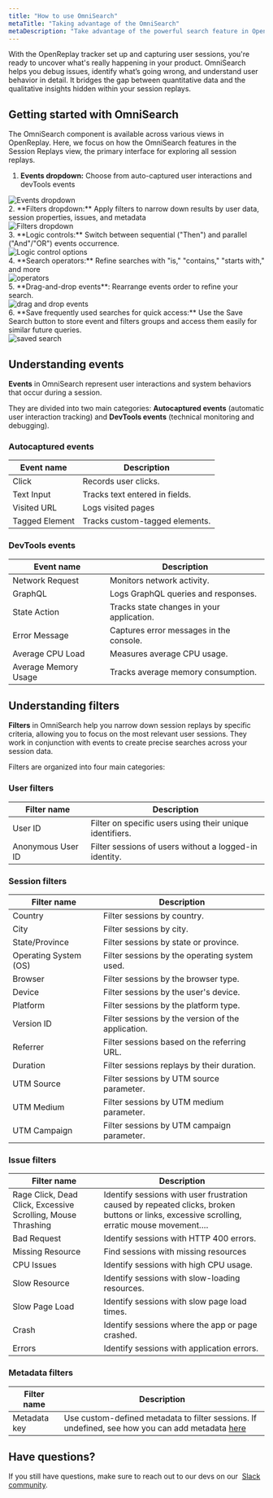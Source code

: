 ```yaml
---
title: "How to use OmniSearch"
metaTitle: "Taking advantage of the OmniSearch"
metaDescription: "Take advantage of the powerful search feature in OpenReplay"
---
```


With the OpenReplay tracker set up and capturing user sessions, you're ready to uncover what's really happening in your product. OmniSearch helps you debug issues, identify what’s going wrong, and understand user behavior in detail. It bridges the gap between quantitative data and the qualitative insights hidden within your session replays.


## Getting started with OmniSearch

The OmniSearch component is available across various views in OpenReplay. Here, we focus on how the OmniSearch features in the Session Replays view, the primary interface for exploring all session replays.

1. **Events dropdown:** Choose from auto-captured user interactions and devTools events
<div style={{ display: 'flex', justifyContent: 'center', alignItems: 'center' }}>
  <img src="./images/omnisearch/events.png" alt="Events dropdown" style={{ width: '500px', height: 'auto' }} />
</div>   
2. **Filters dropdown:** Apply filters to narrow down results by user data, session properties, issues, and metadata
<div style={{ display: 'flex', justifyContent: 'center', alignItems: 'center' }}>
  <img src="./images/omnisearch/filters.png" alt="Filters dropdown" style={{ width: '500px', height: 'auto' }} />
</div>   
3. **Logic controls:** Switch between sequential ("Then") and parallel ("And"/"OR") events occurrence.
<div style={{ display: 'flex', justifyContent: 'center', alignItems: 'center' }}>
  <img src="./images/omnisearch/logic_control.png" alt="Logic control options" style={{ width: '500px', height: 'auto' }} />
</div>
4. **Search operators:** Refine searches with "is," "contains," "starts with," and more
<div style={{ display: 'flex', justifyContent: 'center', alignItems: 'center' }}>
  <img src="./images/omnisearch/operators.png" alt="operators" style={{ width: '500px', height: 'auto' }} />
</div>
5. **Drag-and-drop events**: Rearrange events order to refine your search.
<div style={{ display: 'flex', justifyContent: 'center', alignItems: 'center' }}>
  <img src="./images/omnisearch/drag_drop.png" alt="drag and drop events" style={{ width: '500px', height: 'auto' }} />
</div>
6. **Save frequently used searches for quick access:** Use the Save Search button to store event and filters groups and access them easily for similar future queries.
<div style={{ display: 'flex', justifyContent: 'center', alignItems: 'center' }}>
  <img src="./images/omnisearch/saved_search.png" alt="saved search" style={{ width: '500px', height: 'auto' }} />
</div>

## Understanding events

**Events** in OmniSearch represent user interactions and system behaviors that occur during a session. 

They are divided into two main categories: **Autocaptured events** (automatic user interaction tracking) and **DevTools events** (technical monitoring and debugging). 

### Autocaptured events
| **Event name**  | **Description** |
| --- | --- |
| Click | Records user clicks. |
| Text Input | Tracks text entered in fields. |
| Visited URL | Logs visited pages |
| Tagged Element | Tracks custom-tagged elements. |

### DevTools events

|  **Event name**  | **Description** |
| --- | --- |
| Network Request | Monitors network activity. |
| GraphQL | Logs GraphQL queries and responses. |
| State Action | Tracks state changes in your application. |
| Error Message | Captures error messages in the console. |
| Average CPU Load | Measures average CPU usage. |
| Average Memory Usage | Tracks average memory consumption. |

## Understanding filters

**Filters** in OmniSearch help you narrow down session replays by specific criteria, allowing you to focus on the most relevant user sessions. They work in conjunction with events to create precise searches across your session data. 

Filters are organized into four main categories:

### User filters

|  **Filter name**  | **Description** |
| --- | --- |
| User ID | Filter on specific users using their unique identifiers. |
| Anonymous User ID | Filter sessions of users without a logged-in identity. |

### Session filters

|  **Filter name**  | **Description** |
| --- | --- |
| Country | Filter sessions by country. |
| City | Filter sessions by city. |
| State/Province | Filter sessions by state or province. |
| Operating System (OS) | Filter sessions by the operating system used. |
| Browser | Filter sessions by the browser type. |
| Device | Filter sessions by the user's device. |
| Platform | Filter sessions by the platform type. |
| Version ID | Filter sessions by the version of the application. |
| Referrer | Filter sessions based on the referring URL. |
| Duration | Filter sessions replays by their duration. |
| UTM Source | Filter sessions by UTM source parameter. |
| UTM Medium | Filter sessions by UTM medium parameter. |
| UTM Campaign | Filter sessions by UTM campaign parameter. |

### Issue filters

|  **Filter name**  | **Description** |
| --- | --- |
| Rage Click, Dead Click, Excessive Scrolling, Mouse Thrashing | Identify sessions with user frustration caused by repeated clicks, broken buttons or links, excessive scrolling, erratic mouse movement…. |
| Bad Request | Identify sessions with HTTP 400 errors. |
| Missing Resource | Find sessions with missing resources |
| CPU Issues | Identify sessions with high CPU usage. |
| Slow Resource | Identify sessions with slow-loading resources. |
| Slow Page Load | Identify sessions with slow page load times. |
| Crash | Identify sessions where the app or page crashed. |
| Errors | Identify sessions with application errors. |

### Metadata filters

|  **Filter name**  | **Description** |
| --- | --- |
| Metadata key | Use custom-defined metadata to filter sessions. If undefined, see how you can add metadata [here](/tutorials/metadata) |

## Have questions?

If you still have questions, make sure to reach out to our devs on our  [Slack community](https://slack.openreplay.com/).